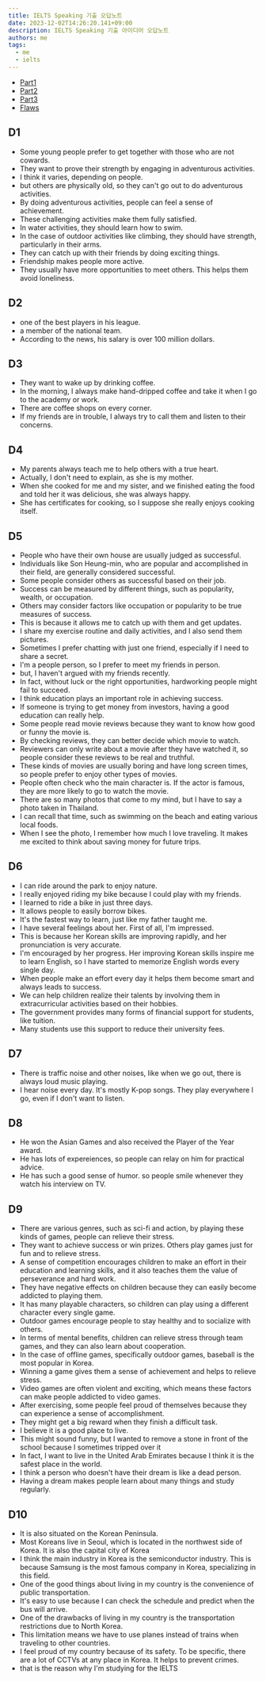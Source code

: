 ```yaml
---
title: IELTS Speaking 기출 오답노트
date: 2023-12-02T14:26:20.141+09:00
description: IELTS Speaking 기출 아이디어 오답노트
authors: me
tags:
  - me
  - ielts
---
```


- [Part1](/2023/11/16/ielts-speaking-tests-part1)
- [Part2](/2023/12/02/ielts-speaking-tests-part2)
- [Part3](/2023/12/02/ielts-speaking-tests-part3)
- [Flaws](/2023/12/02/ielts-speaking-tests-flaws)

## D1

- Some young people prefer to get together with those who are not cowards.
- They want to prove their strength by engaging in adventurous activities.
- I think it varies, depending on people.
- but others are physically old, so they can't go out to do adventurous activities.
- By doing adventurous activities, people can feel a sense of achievement.
- These challenging activities make them fully satisfied.
- In water activities, they should learn how to swim.
- In the case of outdoor activities like climbing, they should have strength, particularly in their arms.
- They can catch up with their friends by doing exciting things.
- Friendship makes people more active.
- They usually have more opportunities to meet others. This helps them avoid loneliness.

## D2

- one of the best players in his league.
- a member of the national team.
- According to the news, his salary is over 100 million dollars.

## D3

- They want to wake up by drinking coffee.
- In the morning, I always make hand-dripped coffee and take it when I go to the academy or work.
- There are coffee shops on every corner.
- If my friends are in trouble, I always try to call them and listen to their concerns.

## D4

- My parents always teach me to help others with a true heart.
- Actually, I don't need to explain, as she is my mother.
- When she cooked for me and my sister, and we finished eating the food and told her it was delicious, she was always happy.
- She has certificates for cooking, so I suppose she really enjoys cooking itself.

## D5

- People who have their own house are usually judged as successful.
- Individuals like Son Heung-min, who are popular and accomplished in their field, are generally considered successful.
- Some people consider others as successful based on their job.
- Success can be measured by different things, such as popularity, wealth, or occupation.
- Others may consider factors like occupation or popularity to be true measures of success.
- This is because it allows me to catch up with them and get updates.
- I share my exercise routine and daily activities, and I also send them pictures.
- Sometimes I prefer chatting with just one friend, especially if I need to share a secret.
- I'm a people person, so I prefer to meet my friends in person.
- but, I haven't argued with my friends recently.
- In fact, without luck or the right opportunities, hardworking people might fail to succeed.
- I think education plays an important role in achieving success.
- If someone is trying to get money from investors, having a good education can really help.
- Some people read movie reviews because they want to know how good or funny the movie is.
- By checking reviews, they can better decide which movie to watch.
- Reviewers can only write about a movie after they have watched it, so people consider these reviews to be real and truthful.
- These kinds of movies are usually boring and have long screen times, so people prefer to enjoy other types of movies.
- People often check who the main character is. If the actor is famous, they are more likely to go to watch the movie.
- There are so many photos that come to my mind, but I have to say a photo taken in Thailand.
- I can recall that time, such as swimming on the beach and eating various local foods.
- When I see the photo, I remember how much I love traveling. It makes me excited to think about saving money for future trips.

## D6

- I can ride around the park to enjoy nature.
- I really enjoyed riding my bike because I could play with my friends.
- I learned to ride a bike in just three days.
- It allows people to easily borrow bikes.
- It's the fastest way to learn, just like my father taught me.
- I have several feelings about her. First of all, I'm impressed.
- This is because her Korean skills are improving rapidly, and her pronunciation is very accurate.
- I'm encouraged by her progress. Her improving Korean skills inspire me to learn English, so I have started to memorize English words every single day.
- When people make an effort every day it helps them become smart and always leads to success.
- We can help children realize their talents by involving them in extracurricular activities based on their hobbies.
- The government provides many forms of financial support for students, like tuition.
- Many students use this support to reduce their university fees.

## D7

- There is traffic noise and other noises, like when we go out, there is always loud music playing.
- I hear noise every day. It's mostly K-pop songs. They play everywhere I go, even if I don't want to listen.

## D8

- He won the Asian Games and also received the Player of the Year award.
- He has lots of expereiences, so people can relay on him for practical advice.
- He has such a good sense of humor. so people smile whenever they watch his interview on TV.

## D9

- There are various genres, such as sci-fi and action, by playing these kinds of games, people can relieve their stress.
- They want to achieve success or win prizes. Others play games just for fun and to relieve stress.
- A sense of competition encourages children to make an effort in their education and learning skills, and it also teaches them the value of perseverance and hard work.
- They have negative effects on children because they can easily become addicted to playing them.
- It has many playable characters, so children can play using a different character every single game.
- Outdoor games encourage people to stay healthy and to socialize with others.
- In terms of mental benefits, children can relieve stress through team games, and they can also learn about cooperation.
- In the case of offline games, specifically outdoor games, baseball is the most popular in Korea.
- Winning a game gives them a sense of achievement and helps to relieve stress.
- Video games are often violent and exciting, which means these factors can make people addicted to video games.
- After exercising, some people feel proud of themselves because they can experience a sense of accomplishment.
- They might get a big reward when they finish a difficult task.
- I believe it is a good place to live.
- This might sound funny, but I wanted to remove a stone in front of the school because I sometimes tripped over it
- In fact, I want to live in the United Arab Emirates because I think it is the safest place in the world.
- I think a person who doesn't have their dream is like a dead person.
- Having a dream makes people learn about many things and study regularly.

## D10

- It is also situated on the Korean Peninsula.
- Most Koreans live in Seoul, which is located in the northwest side of Korea. It is also the capital city of Korea
- I think the main industry in Korea is the semiconductor industry. This is because Samsung is the most famous company in Korea, specializing in this field.
- One of the good things about living in my country is the convenience of public transportation.
- It's easy to use because I can check the schedule and predict when the bus will arrive.
- One of the drawbacks of living in my country is the transportation restrictions due to North Korea.
- This limitation means we have to use planes instead of trains when traveling to other countries.
- I feel proud of my country because of its safety. To be specific, there are a lot of CCTVs at any place in Korea. It helps to prevent crimes.
- that is the reason why I'm studying for the IELTS
